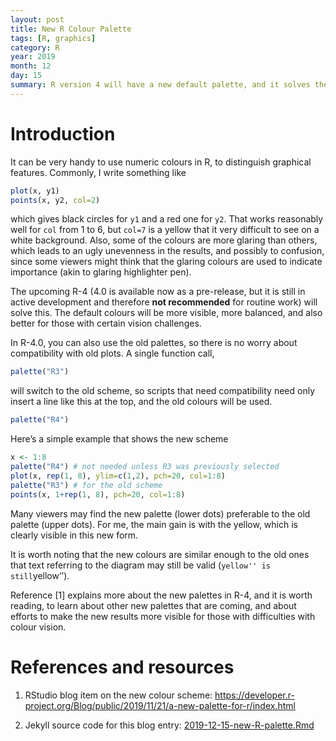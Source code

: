 ```yaml
---
layout: post
title: New R Colour Palette
tags: [R, graphics]
category: R
year: 2019
month: 12
day: 15
summary: R version 4 will have a new default palette, and it solves the problem of terrible default colours. A simple demonstration is given here.
---
```



# Introduction

It can be very handy to use numeric colours in R, to distinguish graphical
features.  Commonly, I write something like

```r
plot(x, y1)
points(x, y2, col=2)
```
which gives black circles for `y1` and a red one for `y2`.  That works
reasonably well for `col` from 1 to 6, but `col=7` is a yellow that it very
difficult to see on a white background.  Also, some of the colours are more
glaring than others, which leads to an ugly unevenness in the results, and
possibly to confusion, since some viewers might think that the glaring colours
are used to indicate importance (akin to glaring highlighter pen).

The upcoming R-4 (4.0 is available now as a pre-release, but it is still in
active development and therefore **not recommended** for routine work) will
solve this. The default colours will be more visible, more balanced, and also
better for those with certain vision challenges.

In R-4.0, you can also use the old palettes, so there is no worry about
compatibility with old plots.  A single function call,
```r
palette("R3")
```
will switch to the old scheme, so scripts that need compatibility need only
insert a line like this at the top, and the old colours will be used.

```r
palette("R4")
```

Here's a simple example that shows the new scheme
```r
x <- 1:8
palette("R4") # not needed unless R3 was previously selected
plot(x, rep(1, 8), ylim=c(1,2), pch=20, col=1:8)
palette("R3") # for the old scheme
points(x, 1+rep(1, 8), pch=20, col=1:8)
```

Many viewers may find the new palette (lower dots) preferable to the old palette
(upper dots).  For me, the main gain is with the yellow, which is clearly
visible in this new form.

It is worth noting that the new colours are similar enough to the old ones that
text referring to the diagram may still be valid (``yellow'' is still
``yellow'').

Reference [1] explains more about the new palettes in R-4, and it is worth reading,
to learn about other new palettes that are coming, and about efforts to make
the new results more visible for those with difficulties with colour vision.

# References and resources

1. RStudio blog item on the new colour scheme:
[https://developer.r-project.org/Blog/public/2019/11/21/a-new-palette-for-r/index.html](https://developer.r-project.org/Blog/public/2019/11/21/a-new-palette-for-r/index.html)

2. Jekyll source code for this blog entry: [2019-12-15-new-R-palette.Rmd](https://raw.github.com/dankelley/dankelley.github.io/master/assets/2019-12-15-new-R-palette.Rmd)

